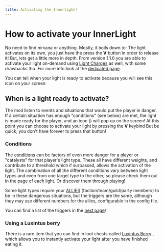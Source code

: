 ```yaml
---
title: Activating the Innerlight!
---
```

# How to activate your InnerLight
No need to find nirvana or anything.
Mostly, it boils down to: The light activates on its own, you just have the press the **V** button in order to release it! But, lets get a little more in depth.
From version 1.1.0 you are able to activate your light on-demand using [Light Charges](lightcharges) as well, with some drawbacks tho. For more info look at the [dedicated page](activation/lightcharges).

You can tell when your light is ready to activate because you will see this icon on your screen: <Asset location="lightwithin:lights/light" title="Light ready icon"/>

## When is a light ready to activate?
The mod listen to events and situations that would put the player in danger. If a certain situation has enough "conditions" (see below) are met, the light is made ready for the player, and an icon (<Asset location="lightwithin:lights/light" title="Light ready icon"/>) will pop up on the screen!
At this point you can choose to activate your light by pressing the **V** keybind But be quick, you don't have forever to press that button!

### Conditions
The [conditions](triggers) can be factors of even more danger for a player or "catalysts" for that player's light type.
These all have different weights, and contribute to a threshold which if surpassed, allows the activation of the light.
The combination of all the different conditions vary between light types and even from one target type to the other, so please check them out in the page of each light. Or discover them through playing!

Some light types require your [ALLIES](../light_targets/allies) (faction/team/guild/party members) to be in these dangerous situations, but the triggers are the same, although they may use different numbers for the allies, configurable in the config file.

You can find a list of the triggers in the [next page](triggers)!

### Using a Luxintus berry
There is a rare item that you can find in loot chests called [Luxintus Berry](../items_and_misc/luxberries) <Asset location="lightwithin:item/luxintus" title="Luxintus berry"/>, which allows you to instantly activate your light after you have finished eating it.

